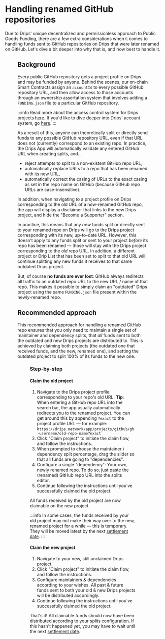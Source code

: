 
# Handling renamed GitHub repositories


Due to Drips' unique decentralized and permissionless approach to Public Goods Funding, there are a few extra considerations when it comes to handling funds sent to GitHub repositories on Drips that were later renamed on GitHub. Let's dive a bit deeper into why that is, and how best to handle it.

<Figure caption="Wevm's abitype project handling funds sent to an outdated Drips project by splitting 100% of funds to the new project." src="/img/raise/rename/abitype.png" />

## Background

Every public GitHub repository gets a project profile on Drips and may be funded by anyone. Behind the scenes, our on-chain Smart Contracts assign an `accountId` to every possible GitHub repository URL, and then allow access to those accounts through an ownership assertation system that involves adding a `FUNDING.json` file to a particular GitHub repository.

:::info
Read more about the access control system for Drips projects [here](/get-support/claim-your-repository). If you'd like to dive deeper into Drips' account system, go [here](/the-protocol/accounts-in-drips).
:::

As a result of this, anyone can theoretically split or directly send funds to any possible GitHub repository URL, even if that URL does not (currently) correspond to an existing repo. In practice, the Drips App will automatically validate any entered GitHub URL when creating splits, and...

- reject attempts to split to a non-existent GitHub repo URL,
- automatically replace URLs to a repo that has been renamed with its new URL,
- automatically correct the casing of URLs to the exact casing as set in the repo name on GitHub (because GitHub repo URLs are case-insensitive).

In addition, when navigating to a project profile on Drips corresponding to the old URL of a now-renamed GitHub repo, the app will display a disclaimer that links to the new Drips project, and hide the "Become a Supporter" section.

In practice, this means that any *new* funds split or directly sent to your renamed repo on Drips will go to the Drips project corresponding with its new, up-to-date URL. However, this doesn't apply to any funds split or sent to your project *before* its repo has been renamed — those will stay with the Drips project corresponding to the *old* repo URL. In addition, a different project or Drip List that has been set to split to that old URL will continue splitting any new funds it receives to that same outdated Drips project.

But, of course **no funds are ever lost**: GitHub always redirects all traffic to an outdated repo URL to the new URL / name of that repo. This makes it possible to simply claim an "outdated" Drips project using the same `FUNDING.json` file present within the newly-renamed repo.

## Recommended approach

This recommended approach for handling a renamed GitHub repo ensures that you only need to maintain a single set of maintainer and dependency splits, that *all* funds sent to both the outdated and new Drips projects are distributed to. This is achieved by claiming both projects (the outdated one that received funds, and the new, renamed one), and setting the outdated project to split 100% of its funds to the new one.

<Figure caption="Handling a renamed project by splitting 100% of funds from the old project to the new." src="/img/raise/rename/solution.png" />

### Step-by-step

#### Claim the old project

1. Navigate to the Drips project profile corresponding to your repo's old URL. **Tip**: When entering a GitHub repo URL into the search bar, the app usually automatically redirects you to the renamed project. You can get around this by appending `?exact` to the project profile URL — for example: `https://drips.network/app/projects/github/gh-username/old-repo-name?exact`
2. Click "Claim project" to initiate the claim flow, and follow the instructions.
3. When prompted to choose the maintainer / dependency split percentage, drag the slider so that all funds are going to "dependencies".
4. Configure a single "dependency": Your own, newly renamed repo. To do so, just paste the (renamed) GitHub repo URL into the splits editor.
5. Continue following the instructions until you've successfully claimed the old project.

All funds received by the old project are now claimable on the new project.

:::info
In some cases, the funds received by your old project may not make their way over to the new, renamed project for a while — this is temporary. They will be moved latest by the next [settlement date](/get-support/claim-your-repository#settlement-of-future-funds).
:::

#### Claim the new project

1. Navigate to your new, still unclaimed Drips project.
2. Click "Claim project" to initiate the claim flow, and follow the instructions.
3. Configure maintainers & dependencies according to your wishes. All past & future funds sent to both your old & new Drips projects will be distributed accordingly.
4. Continue following the instructions until you've successfully claimed the old project.

That's it! All claimable funds should now have been distributed according to your splits configuration. If this hasn't happened yet, you may have to wait until the next [settlement date](/get-support/claim-your-repository#settlement-of-future-funds).
